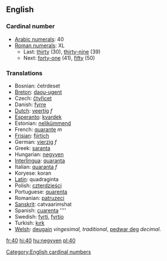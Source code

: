 ==English==
===Cardinal number===

*[[w:Arabic numerals|Arabic numerals]]: 40
*[[w:Roman numerals|Roman numerals]]: XL
**Last: [[thirty]] (30), [[thirty-nine]] (39)
**Next: [[forty-one]] (41), [[fifty]] (50)

===Translations===

*Bosnian: četrdeset
*[[Breton]]: [[daou-ugent]]
*Czech: [[čtyřicet]]
*Danish: [[fyrre]]
*[[Dutch]]: [[veertig]] ''f''
*[[Esperanto]]: [[kvardek]]
*Estonian: [[nelikümmend]]
*French: [[quarante]] ''m''
*[[Frisian]]: [[fjirtich]]
*German: [[vierzig]] ''f''
*Greek: [[saranta]]
*Hungarian: [[negyven]]
*[[Interlingua]]: [[quaranta]]
*Italian: [[quaranta]] ''f''
*Koryese: koran
*[[Latin]]: quadraginta
*Polish: [[czterdzieści]]
*Portuguese: [[quarenta]]
*Romanian: [[patruzeci]]
*[[Sanskrit]]: catvaari''m''shat 
*Spanish: [[cuarenta]] ''''
*Swedish: [[fyrti]], [[fyrtio]]
*Turkish: [[kırk]]
*[[Welsh]]: [[deugain]] ''vingesimal, traditional'', [[pedwar deg]] ''decimal''.

[[Category:English cardinal numbers]]

[[fr:40]]
[[hi:40]]
[[hu:negyven]]
[[pl:40]]